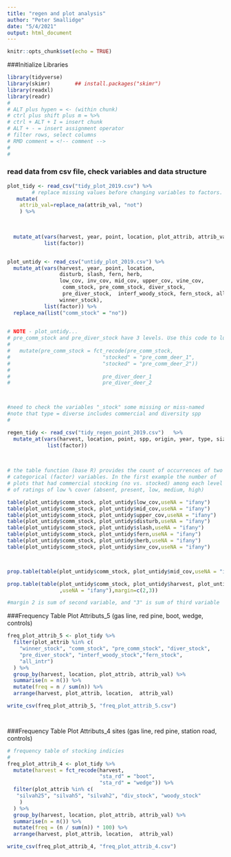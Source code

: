 ```yaml
---
title: "regen and plot analysis"
author: "Peter Smallidge"
date: "5/4/2021"
output: html_document
---
```


```r
knitr::opts_chunk$set(echo = TRUE)
```

###Initialize Libraries
```r

library(tidyverse)
library(skimr)        ## install.packages("skimr")
library(readxl)
library(readr)
#
# ALT plus hypen = <- (within chunk)
# ctrl plus shift plus m = %>% 
# ctrl + ALT + I = insert chunk
# ALT + - = insert assignment operator
# filter rows, select columns
# RMD comment = <!-- comment -->
# 
# 

```


### read data from csv file, check variables and data structure

```r

plot_tidy <- read_csv("tidy_plot_2019.csv") %>% 
        # replace missing values before changing variables to factors.
   mutate(
    attrib_val=replace_na(attrib_val, "not")
    ) %>% 

  
  
  mutate_at(vars(harvest, year, point, location, plot_attrib, attrib_val),
            list(factor))


plot_untidy <- read_csv("untidy_plot_2019.csv") %>% 
  mutate_at(vars(harvest, year, point, location, 
                 disturb, slash, fern, herb, 
                 low_cov, inv_cov, mid_cov, upper_cov, vine_cov,
                  comm_stock, pre_comm_stock, diver_stock,
                  pre_diver_stock,  interf_woody_stock, fern_stock, all_intf,
                 winner_stock),
            list(factor)) %>% 
  replace_na(list("comm_stock" = "no"))

  
# NOTE - plot_untidy...
# pre_comm_stock and pre_diver_stock have 3 levels. Use this code to lump to 2.
# 
#   mutate(pre_comm_stock = fct_recode(pre_comm_stock,
#                              "stocked" = "pre_comm_deer_1",
#                              "stocked" = "pre_comm_deer_2")) 
#                              
#                              pre_diver_deer_1
#                              pre_diver_deer_2



#need to check the variables "_stock" some missing or miss-named
#note that type = diverse includes commercial and diversity spp
#

regen_tidy <- read_csv("tidy_regen_point_2019.csv")   %>% 
  mutate_at(vars(harvest, location, point, spp, origin, year, type, size),
             list(factor))
  
  


```


```r
# the table function (base R) provides the count of occurrences of two 
# categorical (factor) variables. In the first example the number of 
# plots that had commercial stocking (no vs. stocked) among each level
# of ratings of low % cover (absent, present, low, medium, high)

table(plot_untidy$comm_stock, plot_untidy$low_cov,useNA = "ifany")
table(plot_untidy$comm_stock, plot_untidy$mid_cov,useNA = "ifany")
table(plot_untidy$comm_stock, plot_untidy$upper_cov,useNA = "ifany")
table(plot_untidy$comm_stock, plot_untidy$disturb,useNA = "ifany")
table(plot_untidy$comm_stock, plot_untidy$slash,useNA = "ifany")
table(plot_untidy$comm_stock, plot_untidy$fern,useNA = "ifany")
table(plot_untidy$comm_stock, plot_untidy$herb,useNA = "ifany")
table(plot_untidy$comm_stock, plot_untidy$inv_cov,useNA = "ifany")




```

```r

prop.table(table(plot_untidy$comm_stock, plot_untidy$mid_cov,useNA = "ifany"),margin=2)

prop.table(table(plot_untidy$comm_stock, plot_untidy$harvest, plot_untidy$location
                 ,useNA = "ifany"),margin=c(2,3))

#margin 2 is sum of second variable, and "3" is sum of third variable

```



###Frequency Table Plot Attributs_5  (gas line, red pine, boot, wedge, controls)
```r


freq_plot_attrib_5 <- plot_tidy %>% 
  filter(plot_attrib %in% c(
    "winner_stock", "comm_stock", "pre_comm_stock", "diver_stock",
    "pre_diver_stock", "interf_woody_stock","fern_stock", 
    "all_intr")
  ) %>% 
  group_by(harvest, location, plot_attrib, attrib_val) %>% 
  summarise(n = n()) %>% 
  mutate(freq = n / sum(n)) %>% 
  arrange(harvest, plot_attrib, location,  attrib_val)

write_csv(freq_plot_attrib_5, "freq_plot_attrib_5.csv")




```

###Frequency Table Plot Attributs_4 sites (gas line, red pine, station road, controls)
```r

# frequency table of stocking indicies
# 
freq_plot_attrib_4 <- plot_tidy %>% 
  mutate(harvest = fct_recode(harvest,
                              "sta_rd" = "boot",
                              "sta_rd" = "wedge")) %>% 
  filter(plot_attrib %in% c(
   "silvah25", "silvah5", "silvah2", "div_stock", "woody_stock"
    )
  ) %>% 
  group_by(harvest, location, plot_attrib, attrib_val) %>% 
  summarise(n = n()) %>% 
  mutate(freq = (n / sum(n)) * 100) %>% 
  arrange(harvest, plot_attrib, location,  attrib_val)

write_csv(freq_plot_attrib_4, "freq_plot_attrib_4.csv")




```


